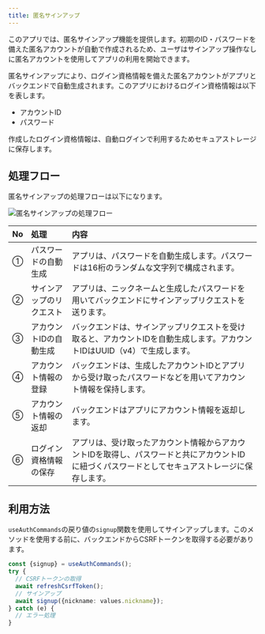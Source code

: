 ```yaml
---
title: 匿名サインアップ
---
```


このアプリでは、匿名サインアップ機能を提供します。初期のID・パスワードを備えた匿名アカウントが自動で作成されるため、ユーザはサインアップ操作なしに匿名アカウントを使用してアプリの利用を開始できます。

匿名サインアップにより、ログイン資格情報を備えた匿名アカウントがアプリとバックエンドで自動生成されます。このアプリにおけるログイン資格情報は以下を表します。

- アカウントID
- パスワード

作成したログイン資格情報は、自動ログインで利用するためセキュアストレージに保存します。

## 処理フロー

匿名サインアップの処理フローは以下になります。

![匿名サインアップの処理フロー](auth-signup-flow.drawio.png)

| No | 処理 | 内容 |
|:--|:--|:--|
| ① | パスワードの自動生成 | アプリは、パスワードを自動生成します。パスワードは16桁のランダムな文字列で構成されます。 |
| ② | サインアップのリクエスト | アプリは、ニックネームと生成したパスワードを用いてバックエンドにサインアップリクエストを送ります。 |
| ③ | アカウントIDの自動生成 | バックエンドは、サインアップリクエストを受け取ると、アカウントIDを自動生成します。アカウントIDはUUID（v4）で生成します。 |
| ④ | アカウント情報の登録 | バックエンドは、生成したアカウントIDとアプリから受け取ったパスワードなどを用いてアカウント情報を保持します。 |
| ⑤ | アカウント情報の返却 | バックエンドはアプリにアカウント情報を返却します。|
| ⑥ | ログイン資格情報の保存 | アプリは、受け取ったアカウント情報からアカウントIDを取得し、パスワードと共にアカウントIDに紐づくパスワードとしてセキュアストレージに保存します。 |

## 利用方法

`useAuthCommands`の戻り値の`signup`関数を使用してサインアップします。このメソッドを使用する前に、バックエンドからCSRFトークンを取得する必要があります。

```typescript title="サインアップの利用方法"
const {signup} = useAuthCommands();
try {
  // CSRFトークンの取得
  await refreshCsrfToken();
  // サインアップ
  await signup({nickname: values.nickname});
} catch (e) {
  // エラー処理
}
```

